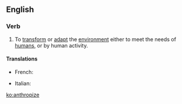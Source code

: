 ==English==

===Verb===
{{en-verb|anthropiz|ing}}

# To [[transform]] or [[adapt]] the [[environment]] either to meet the needs of [[human]]s, or by human activity.

====Translations====
{{trans-top|to meet the needs of humans}}
* French: {{t+|fr|anthropiser}}
{{trans-mid}}
* Italian: {{t-|it|antropizzare}}
{{trans-bottom}}

[[ko:anthropize]]